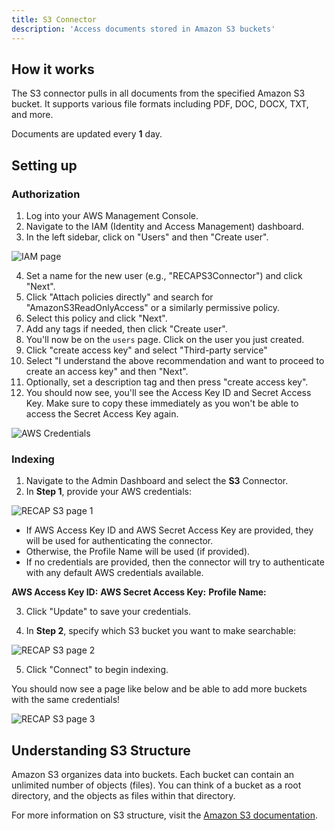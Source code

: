 ```yaml
---
title: S3 Connector
description: 'Access documents stored in Amazon S3 buckets'
---
```


## How it works
The S3 connector pulls in all documents from the specified Amazon S3 bucket. It supports various file formats including PDF, DOC, DOCX, TXT, and more.

Documents are updated every **1** day.

## Setting up

### Authorization

1. Log into your AWS Management Console.
2. Navigate to the IAM (Identity and Access Management) dashboard.
3. In the left sidebar, click on "Users" and then "Create user".

![IAM page](/images/connectors/blob/s3/iam.png)

4. Set a name for the new user (e.g., "RECAPS3Connector") and click "Next".
5. Click "Attach policies directly" and search for "AmazonS3ReadOnlyAccess" or a similarly permissive policy.
6. Select this policy and click "Next".
7. Add any tags if needed, then click "Create user".
8. You'll now be on the `users` page. Click on the user you just created. 
9. Click "create access key" and select "Third-party service"
10. Select "I understand the above recommendation and want to proceed to create an access key" and then "Next".
11. Optionally, set a description tag and then press "create access key".
12. You should now see, you'll see the Access Key ID and Secret Access Key. Make sure to copy these immediately as you won't be able to access the Secret Access Key again.


![AWS Credentials](/images/connectors/blob/s3/accesskeyspage.png)

### Indexing

1. Navigate to the Admin Dashboard and select the **S3** Connector.
2. In **Step 1**, provide your AWS credentials:

![RECAP S3 page 1](/images/connectors/blob/s3/RECAP1.png)


* If AWS Access Key ID and AWS Secret Access Key are provided, they will be used for authenticating the connector.
* Otherwise, the Profile Name will be used (if provided).
* If no credentials are provided, then the connector will try to authenticate with any default AWS credentials available.

**AWS Access Key ID:**
**AWS Secret Access Key:**
**Profile Name:**


3. Click "Update" to save your credentials.

4. In **Step 2**, specify which S3 bucket you want to make searchable:

![RECAP S3 page 2](/images/connectors/blob/s3/RECAP2.png)

5. Click "Connect" to begin indexing.

You should now see a page like below and be able to add more buckets with the same credentials!

![RECAP S3 page 3](/images/connectors/blob/s3/RECAP3.png)


## Understanding S3 Structure

Amazon S3 organizes data into buckets. Each bucket can contain an unlimited number of objects (files). You can think of a bucket as a root directory, and the objects as files within that directory.

For more information on S3 structure, visit the [Amazon S3 documentation](https://docs.aws.amazon.com/AmazonS3/latest/userguide/Welcome.html).